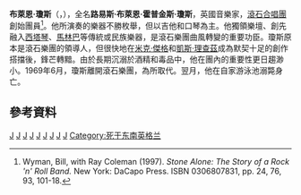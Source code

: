 {{Infobox musical artist  <!-- See Wikipedia:WikiProject Musicians -->
| Name                = 布萊恩·瓊斯
| Img                 = Brian Jones, Statesboro, Georgia, May 4, 1965 (377872218).jpg
| Img_capt            = 布萊恩·瓊斯，摄于1965年
| Img_size            =
| Landscape           =
| Background          = non_vocal_instrumentalist
| Birth_name          = 布萊恩·霍普金斯·瓊斯
| Alias               = 瓊斯、尼克 
| Born                = {{Birth date|1942|2|28|df=y}}<br />{{ENG}}[[格洛斯特郡|格洛斯特郡]][[切爾滕納姆|切爾滕納姆]]
| Died                = {{Death date and age|1969|7|3|1942|2|28|df=yes}}<br />{{ENG}}[[薩塞克斯郡|薩塞克斯郡]][[哈特菲爾德|哈特菲爾德]]
| Instrument          = [[吉他|吉他]]、[[口琴|口琴]]、[[鍵盤樂器|鍵盤樂器]]、[[阿帕拉契揚琴|阿帕拉契揚琴]]、[[小號|小號]]、[[長號|長號]]、[[美樂特朗電子琴|美樂特朗]]、[[西塔琴|西塔琴]]、[[塔姆布拉琴|塔姆布拉琴]]、[[直笛|直笛]]、[[薩克斯風|薩克斯風]]、[[打擊樂器|打擊樂器]]、[[自動豎琴|自動豎琴]]、[[馬林巴|馬林巴]]、[[滑棒吉他|滑棒吉他]]、[[歌唱|歌唱]]、[[雙簧管|雙簧管]]、[[班卓琴|班卓琴]]、[[單簧管|單簧管]]、[[鋼琴|鋼琴]]、[[民謠吉他|民謠吉他]]、[[木琴|木琴]]
| Genre               = [[搖滾|搖滾]]、[[迷幻搖滾|迷幻搖滾]]、[[藍調搖滾|藍調搖滾]]、[[搖滾樂|搖滾樂]]、[[節奏藍調|節奏藍調]]
| Occupation          = 音樂家、作曲家、音樂製作人
| Years_active        = 1961年－1969年
| Label               = [[迪卡唱片公司|Decca]], Atco, London, [[滾石唱片公司|Rolling Stones]]
| Associated_acts     = [[滾石樂團|滾石樂團]]、[[酋酋卡村大師樂團|酋酋卡村大師樂團]]
| URL                 =
| Notable_instruments = Harmony Stratotone H46<br>[[Vox_Mark_VI|Vox Mark VI]]<br>[[Gibson_Firebird|Gibson Firebird]]
}}
'''布萊恩·瓊斯'''（{{lang-en|Brian Jones}}，{{bd|1942年|2月28日|1969年|7月3日|catIdx=J}}），全名'''路易斯·布萊恩·霍普金斯·瓊斯'''，英國音樂家，[[滾石合唱團|滾石合唱團]]創始團員<ref name="Wyman & Coleman">Wyman, Bill, with Ray Coleman (1997). ''Stone Alone: The Story of a Rock 'n' Roll Band.'' New York: DaCapo Press. ISBN  0306807831, pp. 24, 76, 93, 101-18.</ref>。他所演奏的樂器不勝枚舉，但以吉他和口琴為主。他獨領樂壇、創先融入[[西塔琴|西塔琴]]、[[馬林巴|馬林巴]]等傳統或民族樂器，是滾石樂團曲風轉變的重要功臣。瓊斯原本是滾石樂團的領導人，但很快地在[[米克·傑格|米克·傑格]]和[[凱斯·理查茲|凱斯·理查茲]]成為默契十足的創作搭擋後，鋒芒轉黯。由於長期沉溺於酒精和毒品中，他在團內的重要性更日趨渺小。1969年6月，瓊斯離開滾石樂團，為{{le|米克·泰勒|Mick Taylor}}所取代。翌月，他在自家游泳池溺斃身亡。

== 參考資料 ==
{{reflist}}
{{摇滚名人堂1989届入选者}}
{{Authority control}}
{{DEFAULTSORT:Jones, Brian}}
[[Category:20世纪吉他手|J]]
[[Category:格洛斯特郡人|J]]
[[Category:英格蘭吉他手|J]]
[[Category:主音吉他手|J]]
[[Category:節奏吉他手|J]]
[[Category:口琴演奏家|J]]
[[Category:溺死者|J]]
[[Category:搖滾名人堂入選者|J]]
[[Category:27俱乐部|J]]
[[Category:死于东南英格兰|Category:死于东南英格兰]]